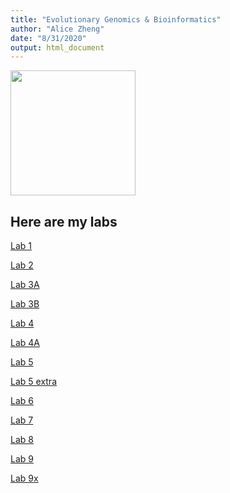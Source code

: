 ```yaml
---
title: "Evolutionary Genomics & Bioinformatics"
author: "Alice Zheng"
date: "8/31/2020"
output: html_document
---
```

<img src="cat.jpg" width="200"/>

## Here are my labs

[Lab 1](Lab1.html)

[Lab 2](Lab-2.html)

[Lab 3A](Lab3A.html)

[Lab 3B](Lab3B.html)

[Lab 4](Lab4.html)

[Lab 4A](Lab4a.html)

[Lab 5](Lab5.html)

[Lab 5 extra](Lab5extra.html)

[Lab 6](Lab6.html)

[Lab 7](Lab7.html)

[Lab 8](Lab8.html)

[Lab 9](Lab9.html)

[Lab 9x](Lab9x.html)

